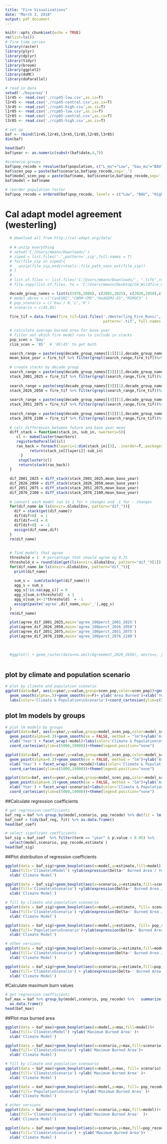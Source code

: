 ```yaml
---
title: "Fire Visualizations"
date: "March 3, 2018"
output: pdf_document
---
```


```r
knitr::opts_chunk$set(echo = TRUE)
rm(list=ls())
# fire time series
library(raster)
library(plyr)
library(dplyr)
library(tidyr)
library(broom)
library(ggplot2)
library(doMC)
library(doParallel)
```


 
```r
# read in data
setwd('./bayarea/')
l1r45 <- read.csv('./rcp45-low.csv',as.is=T)
l2r45 <- read.csv('./rcp45-central.csv',as.is=T)
l3r45 <- read.csv('./rcp45-high.csv',as.is=T)
l1r85 <- read.csv('./rcp85-low.csv',as.is=T)
l2r85 <- read.csv('./rcp85-central.csv',as.is=T)
l3r85 <- read.csv('./rcp85-high.csv',as.is=T)

# set up
baf <- rbind(l1r45,l2r45,l3r45,l1r85,l2r85,l3r85)
dim(baf)

head(baf)
baf$year <- as.numeric(substr(baf$date,4,7))
 
#scenario groups
baf$pop_recode = revalue(baf$population, c("L_mu"="Low", "bau_mu"="BAU",'H_mu'='High'))
baf$scen_pop = paste(baf$scenario,baf$pop_recode,sep='_')
baf$model_scen_pop = paste(baf$name, baf$scenario,baf$pop_recode,sep='_')
baf$model = baf$name

# reorder population factor
baf$pop_recode = ordered(baf$pop_recode, levels = c("Low", "BAU", "High"))

```

# Cal adapt model agreement (westerling)
```r
  # download all from http://cal-adapt.org/data/
  
  # # unzip everything
  # setwd('C:/Users/mmann/Downloads/')
  # ziped = list.files('.',pattern='.zip',full.names = T)
  # for(file_zip in ziped){
  #   unzip(file_zip,exdir=tools::file_path_sans_ext(file_zip)) 
  # }
  # 
  # list.of.files <- list.files('C:/Users/mmann/Downloads/', ".tif$",recursive = T, full.names = T)
  # file.copy(list.of.files, to = 'C:/Users/mmann/Desktop/CA_Wildfire_CMIP5/Westerling_Fire_Runs/',overwrite = T)    

  decade_group_names = list(c(1976,2000), c(2001,2025), c(2026,2050),c(2051,2075),c(2076,2100))
  # model_abrev = c("CanESM2","CNRM-CM5","HadGEM2-ES","MIROC5" )
  # pop_scenario = c('bau') #,'L','H')
  # scenario = c(45,85)
   
  fire_tif = data.frame(fire_tif=list.files('./Westerling_Fire_Runs/',
                                            pattern='.tif', full.names = T),stringsAsFactors = F )

  # calculate average burned area for base year 
  # filter out which fire model runs to include in stacks 
  pop_scen = 'bau'
  clim_scen = '85'  # '85|45' to get both

  search_range = paste(seq(decade_group_names[[1]][1],decade_group_names[[1]][2]),collapse='|')
  mean_base_year = fire_tif %>% filter(grepl(search_range,fire_tif))%>% filter(grepl(pop_scen,fire_tif)) %>% .$fire_tif %>% stack() %>% mean(.,na.rm=T)
  
  # create stacks by decade group 
  search_range = paste(seq(decade_group_names[[2]][1],decade_group_names[[2]][2]),collapse='|')
  stack_2001_2025 = fire_tif %>% filter(grepl(search_range,fire_tif))%>% filter(grepl(pop_scen,fire_tif))%>% filter(grepl(clim_scen,fire_tif)) %>% .$fire_tif %>% stack()  
  
  search_range = paste(seq(decade_group_names[[3]][1],decade_group_names[[3]][2]),collapse='|')
  stack_2026_2050 = fire_tif %>% filter(grepl(search_range,fire_tif))%>% filter(grepl(pop_scen,fire_tif))%>% filter(grepl(clim_scen,fire_tif))  %>% .$fire_tif %>% stack()  
  
  search_range = paste(seq(decade_group_names[[4]][1],decade_group_names[[4]][2]),collapse='|')
  stack_2051_2075 = fire_tif %>% filter(grepl(search_range,fire_tif))%>% filter(grepl(pop_scen,fire_tif))%>% filter(grepl(clim_scen,fire_tif))  %>% .$fire_tif %>% stack()  
  
  search_range = paste(seq(decade_group_names[[5]][1],decade_group_names[[5]][2]),collapse='|')
  stack_2076_2100 = fire_tif %>% filter(grepl(search_range,fire_tif))%>% filter(grepl(pop_scen,fire_tif))%>% filter(grepl(clim_scen,fire_tif))  %>% .$fire_tif %>% stack() 
  
  # calc differences between future and base year mean
  diff_stack = function(stack_in, sub_in, nworkers=5){
     cl <- makeCluster(nworkers)
     registerDoParallel(cl)
     ras_back = foreach(layeri=1:dim(stack_in)[3], .inorder=T,.packages=c('raster')) %dopar% {
           return(stack_in[[layeri]]-sub_in)
       }
      stopCluster(cl)
      return(stack(ras_back))
  }
 
  dif_2001_2025 = diff_stack(stack_2001_2025,mean_base_year)
  dif_2026_2050 = diff_stack(stack_2026_2050,mean_base_year)
  dif_2051_2075 = diff_stack(stack_2051_2075,mean_base_year)
  dif_2076_2100 = diff_stack(stack_2076_2100,mean_base_year)
  
  # convert each model run to 1 for + changes and -1 for - changes
  for(dif_name in ls(envir=.GlobalEnv, pattern="dif_")){
    dif = stack(get(dif_name))
    dif[dif>0]  = 1
    dif[dif==0] = 0
    dif[dif<0]  = -1
    assign(dif_name,dif)
  }
  rm(dif_name)
  
 
  # find models that agree 
  threshold = 1  # percentage that should agree eg 0.75
  threshold_n = round(dim(get(ls(envir=.GlobalEnv, pattern="dif_")[1]))[3]*threshold)
  for(dif_name in ls(envir=.GlobalEnv, pattern="dif_")){
    print(dif_name)
    
    sum_s =  sum(stack(get(dif_name)))
    agg_s = sum_s
    agg_s[!is.na(agg_s)] = 0
    agg_s[sum_s>threshold]  = 1
    agg_s[sum_s<-1*threshold]  = -1
    assign(paste('agree',dif_name,sep='_'),agg_s)
  }
  rm(dif_name)

  plot(agree_dif_2001_2025,main='agree_100perct_2001_2025')
  plot(agree_dif_2026_2050,main='agree_100perct_2026_2050')
  plot(agree_dif_2051_2075,main='agree_100perct_2051_2075')
  plot(agree_dif_2076_2100,main='agree_100perct_2076_2100')

  
    
  #ggplot() + geom_raster(data=na.omit(Agreement_2026_2050), aes(x=x, y=y, fill=factor(val))) + geom_raster(data=na.omit(hum_ef_df), aes(x=x, y=y, fill= factor(hum_effect))) + geom_sf(data=CC4a_reg,colour = "grey30", fill = NA,size=.75) +   coord_sf( xlim=c(aoi[1],aoi[3]),ylim=c(aoi[2],aoi[4]) )+ scale_fill_manual(values = c("#31B404","grey","#DF013A"),name="Agreement")  + labs(fill='Human Effect\non Fire Count') 
  

```


\newpage
## plot by climate and population scenario
```r
# plot by climate and population scenario
ggplot(data=baf, aes(x=year,y=value,group=scen_pop,color=scen_pop))+geom_point(alpha=0.3)+
  geom_smooth(alpha=.5)+geom_smooth(se=F)+ ylab('Area Burned')+xlab('Year') + 
  labs(color='Climate & Population\nScenario')+coord_cartesian(ylim=c(5000,19000))  
```

\newpage
## plot lm models by groups
```r
# plot lm models by groups
ggplot(data=baf, aes(x=year,y=value,group=model_scen_pop,color=model_scen_pop))+
  geom_point(alpha=0.3)+geom_smooth(se = FALSE, method = "lm")+ylab('Area Burned')+
  xlab('Year') + facet_wrap(~model)+labs(color='Climate & Population\nScenario')+  
  coord_cartesian(ylim=c(5000,19000))+theme(legend.position="none")
```
\newpage
```r
ggplot(data=baf, aes(x=year,y=value,group=model_scen_pop,color=model_scen_pop))+
  geom_point(alpha=0.3)+geom_smooth(se = FALSE, method = "lm")+ylab('Area Burned')+
  xlab('Year') + facet_wrap(~pop_recode)+labs(color='Climate & Population\nScenario')+
  coord_cartesian(ylim=c(5000,19000))+theme(legend.position="none")
```
\newpage
```r
ggplot(data=baf, aes(x=year,y=value,group=model_scen_pop,color=model_scen_pop))+
  geom_point(alpha=0.3)+geom_smooth(se = FALSE, method = "lm")+ylab('Area Burned')+
  xlab('Year') + facet_wrap(~scenario)+labs(color='Climate & Population\nScenario')+
  coord_cartesian(ylim=c(5000,19000))+theme(legend.position="none")
```
\newpage

##Calculate regression coefficients
```r
# get regression coefficients
baf_reg = baf %>% group_by(model,scenario, pop_recode) %>% do(fit = lm(value~year, data = .))
baf_coef = tidy(baf_reg, fit) %>% as.data.frame()
head(baf_coef)

# select signficant coefficients
baf_sig = baf_coef  %>% filter(term == "year" & p.value < 0.05) %>% 
  select(model,scenario, pop_recode,estimate )
head(baf_sig)
```
 

##Plot distribution of regression coefficients
```r
ggplot(data = baf_sig)+geom_boxplot(aes(x=model,y=estimate,fill=model))+ 
  labs(fill='Climate\nModel') +ylab(expression(Delta~' Burned Area / Year') )+
  xlab('Climate Model')
```
\newpage
```r
ggplot(data = baf_sig)+geom_boxplot(aes(x=scenario,y=estimate,fill=scenario))+ 
  labs(fill='Climate\nScenario') +ylab(expression(Delta~' Burned Area / Year') )+
  xlab('Climate Model')
```
\newpage
```r
# fill by climate and population scenaario
ggplot(data = baf_sig)+geom_boxplot(aes(x=model,y=estimate, fill= scenario))+ 
  labs(fill='Climate\nScenario') +ylab(expression(Delta~' Burned Area / Year') )+
  xlab('Climate Model')
```
\newpage
```r
ggplot(data = baf_sig)+geom_boxplot(aes(x=model,y=estimate, fill= pop_recode)) + 
  labs(fill='Population\nScenario')+ylab(expression(Delta~' Burned Area / Year') )+
  xlab('Climate Model')
```
\newpage
```r
# other versions
ggplot(data = baf_sig)+geom_boxplot(aes(x=scenario,y=estimate,fill=model))+ 
  labs(fill='Climate\nScenario') +ylab(expression(Delta~' Burned Area / Year') )+
  xlab('Climate Model')
```
\newpage
```r
ggplot(data = baf_sig)+geom_boxplot(aes(x=scenario,y=estimate,fill=pop_recode))+ 
  labs(fill='Climate\nScenario') + ylab(expression(Delta~' Burned Area / Year') )+
  xlab('Climate Model')

```
 
\newpage

#Calculate maximum burn values
```r
# get regression coefficients
baf_max = baf %>% group_by(model,scenario, pop_recode) %>%   summarize(max = max(value, na.rm = T)) %>% 
  as.data.frame()
head(baf_max)
```


##Plot max burned area
```r
ggplot(data = baf_max)+geom_boxplot(aes(x=model,y=max,fill=model))+ 
  labs(fill='Climate\nModel') +ylab('Maximum Burned Area' )+
  xlab('Climate Model')
```
\newpage
```r
ggplot(data = baf_max)+geom_boxplot(aes(x=scenario,y=max,fill=scenario))+ 
  labs(fill='Climate\nScenario') +ylab('Maximum Burned Area')+
  xlab('Climate Model')
```
\newpage
```r
# fill by climate and population scenaario
ggplot(data = baf_max)+geom_boxplot(aes(x=model,y=max, fill= scenario))+ 
  labs(fill='Climate\nScenario') +ylab('Maximum Burned Area' )+
  xlab('Climate Model')
```
\newpage
```r
ggplot(data = baf_max)+geom_boxplot(aes(x=model,y=max, fill= pop_recode)) + 
  labs(fill='Population\nScenario')+ylab('Maximum Burned Area' )+
  xlab('Climate Model')
```
\newpage
```r
# other versions
ggplot(data = baf_max)+geom_boxplot(aes(x=scenario,y=max,fill=model))+ 
  labs(fill='Climate\nScenario') +ylab('Maximum Burned Area'  )+
  xlab('Climate Model')
```
\newpage
```r
ggplot(data = baf_max)+geom_boxplot(aes(x=scenario,y=max,fill=pop_recode))+ 
  labs(fill='Climate\nScenario') + ylab('Maximum Burned Area')+
  xlab('Climate Model')

```


